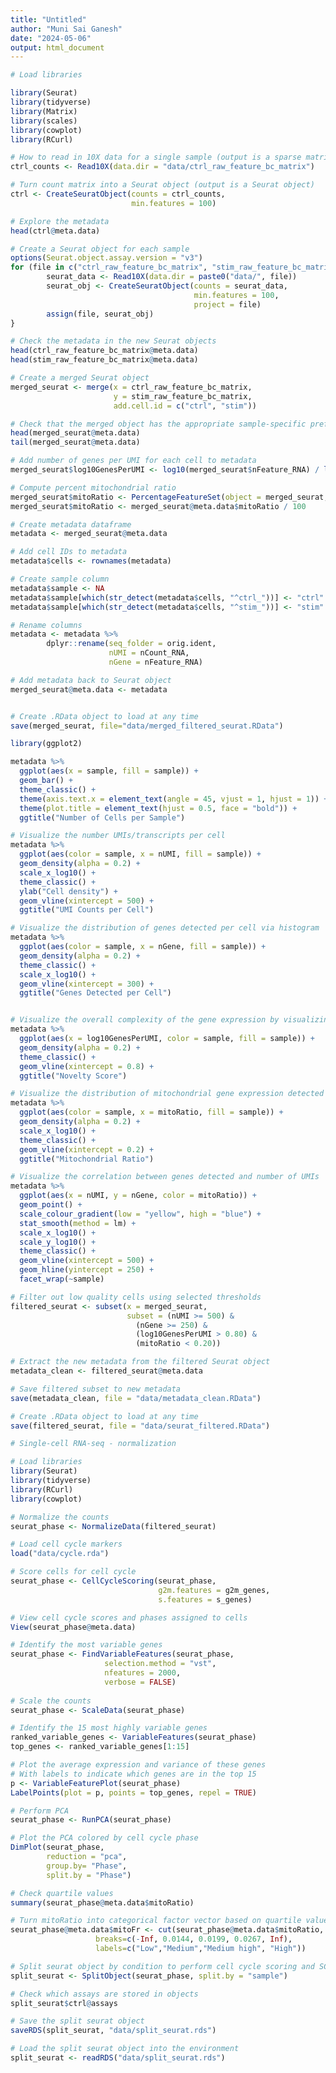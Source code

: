 ```yaml
---
title: "Untitled"
author: "Muni Sai Ganesh"
date: "2024-05-06"
output: html_document
---
```


```r

# Load libraries

library(Seurat)
library(tidyverse)
library(Matrix)
library(scales)
library(cowplot)
library(RCurl)

```

```r

# How to read in 10X data for a single sample (output is a sparse matrix)
ctrl_counts <- Read10X(data.dir = "data/ctrl_raw_feature_bc_matrix")

# Turn count matrix into a Seurat object (output is a Seurat object)
ctrl <- CreateSeuratObject(counts = ctrl_counts,
                           min.features = 100)

```

```r

# Explore the metadata
head(ctrl@meta.data)

```


```r

# Create a Seurat object for each sample
options(Seurat.object.assay.version = "v3")
for (file in c("ctrl_raw_feature_bc_matrix", "stim_raw_feature_bc_matrix")){
        seurat_data <- Read10X(data.dir = paste0("data/", file))
        seurat_obj <- CreateSeuratObject(counts = seurat_data, 
                                         min.features = 100, 
                                         project = file)
        assign(file, seurat_obj)
}

```


```r

# Check the metadata in the new Seurat objects
head(ctrl_raw_feature_bc_matrix@meta.data)
head(stim_raw_feature_bc_matrix@meta.data)

```


```r

# Create a merged Seurat object
merged_seurat <- merge(x = ctrl_raw_feature_bc_matrix, 
                       y = stim_raw_feature_bc_matrix, 
                       add.cell.id = c("ctrl", "stim"))
```


```r
# Check that the merged object has the appropriate sample-specific prefixes
head(merged_seurat@meta.data)
tail(merged_seurat@meta.data)

```




```r
# Add number of genes per UMI for each cell to metadata
merged_seurat$log10GenesPerUMI <- log10(merged_seurat$nFeature_RNA) / log10(merged_seurat$nCount_RNA)

```

```r

# Compute percent mitochondrial ratio
merged_seurat$mitoRatio <- PercentageFeatureSet(object = merged_seurat, pattern = "^MT-")
merged_seurat$mitoRatio <- merged_seurat@meta.data$mitoRatio / 100

```


```r

# Create metadata dataframe
metadata <- merged_seurat@meta.data

```


```r

# Add cell IDs to metadata
metadata$cells <- rownames(metadata)
```

```r

# Create sample column
metadata$sample <- NA
metadata$sample[which(str_detect(metadata$cells, "^ctrl_"))] <- "ctrl"
metadata$sample[which(str_detect(metadata$cells, "^stim_"))] <- "stim"
```

```r

# Rename columns
metadata <- metadata %>%
        dplyr::rename(seq_folder = orig.ident,
                      nUMI = nCount_RNA,
                      nGene = nFeature_RNA)


```

```r
# Add metadata back to Seurat object
merged_seurat@meta.data <- metadata



```


```r

# Create .RData object to load at any time
save(merged_seurat, file="data/merged_filtered_seurat.RData")

```


```r
library(ggplot2)

```

```r

metadata %>%
  ggplot(aes(x = sample, fill = sample)) + 
  geom_bar() +
  theme_classic() +
  theme(axis.text.x = element_text(angle = 45, vjust = 1, hjust = 1)) +
  theme(plot.title = element_text(hjust = 0.5, face = "bold")) +
  ggtitle("Number of Cells per Sample")

```
```r
# Visualize the number UMIs/transcripts per cell
metadata %>%
  ggplot(aes(color = sample, x = nUMI, fill = sample)) + 
  geom_density(alpha = 0.2) + 
  scale_x_log10() + 
  theme_classic() +
  ylab("Cell density") +
  geom_vline(xintercept = 500) +
  ggtitle("UMI Counts per Cell")

```

```r
# Visualize the distribution of genes detected per cell via histogram
metadata %>%
  ggplot(aes(color = sample, x = nGene, fill = sample)) + 
  geom_density(alpha = 0.2) + 
  theme_classic() +
  scale_x_log10() + 
  geom_vline(xintercept = 300) +
  ggtitle("Genes Detected per Cell")



```
```r

# Visualize the overall complexity of the gene expression by visualizing the genes detected per UMI (novelty score)
metadata %>%
  ggplot(aes(x = log10GenesPerUMI, color = sample, fill = sample)) +
  geom_density(alpha = 0.2) +
  theme_classic() +
  geom_vline(xintercept = 0.8) +
  ggtitle("Novelty Score")

```


```r

# Visualize the distribution of mitochondrial gene expression detected per cell
metadata %>%
  ggplot(aes(color = sample, x = mitoRatio, fill = sample)) + 
  geom_density(alpha = 0.2) + 
  scale_x_log10() + 
  theme_classic() +
  geom_vline(xintercept = 0.2) +
  ggtitle("Mitochondrial Ratio")


```

```r

# Visualize the correlation between genes detected and number of UMIs
metadata %>%
  ggplot(aes(x = nUMI, y = nGene, color = mitoRatio)) + 
  geom_point() + 
  scale_colour_gradient(low = "yellow", high = "blue") +
  stat_smooth(method = lm) +
  scale_x_log10() + 
  scale_y_log10() + 
  theme_classic() +
  geom_vline(xintercept = 500) +
  geom_hline(yintercept = 250) +
  facet_wrap(~sample)


```


```r

# Filter out low quality cells using selected thresholds
filtered_seurat <- subset(x = merged_seurat, 
                          subset = (nUMI >= 500) & 
                            (nGene >= 250) & 
                            (log10GenesPerUMI > 0.80) & 
                            (mitoRatio < 0.20))

```

```r
# Extract the new metadata from the filtered Seurat object
metadata_clean <- filtered_seurat@meta.data

```

```r
# Save filtered subset to new metadata
save(metadata_clean, file = "data/metadata_clean.RData")

```


```r
# Create .RData object to load at any time
save(filtered_seurat, file = "data/seurat_filtered.RData")

```

```r
# Single-cell RNA-seq - normalization

# Load libraries
library(Seurat)
library(tidyverse)
library(RCurl)
library(cowplot)
```

```r
# Normalize the counts
seurat_phase <- NormalizeData(filtered_seurat)
```
```r
# Load cell cycle markers
load("data/cycle.rda")

# Score cells for cell cycle
seurat_phase <- CellCycleScoring(seurat_phase, 
                                 g2m.features = g2m_genes, 
                                 s.features = s_genes)

# View cell cycle scores and phases assigned to cells                                 
View(seurat_phase@meta.data) 

```



```r
# Identify the most variable genes
seurat_phase <- FindVariableFeatures(seurat_phase, 
                     selection.method = "vst",
                     nfeatures = 2000, 
                     verbose = FALSE)
		     
# Scale the counts
seurat_phase <- ScaleData(seurat_phase)
```
```r
# Identify the 15 most highly variable genes
ranked_variable_genes <- VariableFeatures(seurat_phase)
top_genes <- ranked_variable_genes[1:15]

# Plot the average expression and variance of these genes
# With labels to indicate which genes are in the top 15
p <- VariableFeaturePlot(seurat_phase)
LabelPoints(plot = p, points = top_genes, repel = TRUE)
```

```r
# Perform PCA
seurat_phase <- RunPCA(seurat_phase)

# Plot the PCA colored by cell cycle phase
DimPlot(seurat_phase,
        reduction = "pca",
        group.by= "Phase",
        split.by = "Phase")
```

```r
# Check quartile values
summary(seurat_phase@meta.data$mitoRatio)

# Turn mitoRatio into categorical factor vector based on quartile values
seurat_phase@meta.data$mitoFr <- cut(seurat_phase@meta.data$mitoRatio, 
                   breaks=c(-Inf, 0.0144, 0.0199, 0.0267, Inf), 
                   labels=c("Low","Medium","Medium high", "High"))
```
```r
# Split seurat object by condition to perform cell cycle scoring and SCT on all samples
split_seurat <- SplitObject(seurat_phase, split.by = "sample")
```

```r
# Check which assays are stored in objects
split_seurat$ctrl@assays

```
```r
# Save the split seurat object
saveRDS(split_seurat, "data/split_seurat.rds")
```

```r
# Load the split seurat object into the environment
split_seurat <- readRDS("data/split_seurat.rds")
```




